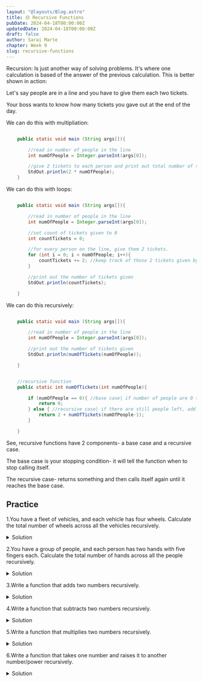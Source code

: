 ```yaml
---
layout: "@layouts/Blog.astro"
title: 🟡 Recursive Functions
pubDate: 2024-04-18T00:00:00Z
updatedDate: 2024-04-18T00:00:00Z
draft: false
author: Sarai Marte
chapter: Week 9
slug: recursive-functions
---
```


Recursion: Is just another way of solving problems. It's where one calculation is based of the answer of the previous calculation. This is better shown in action:

Let's say people are in a line and you have to give them each two tickets.

Your boss wants to know how many tickets you gave out at the end of the day.

We can do this with multipliation:

```java

    public static void main (String args[]){

        //read in number of people in the line
        int numOfPeople = Integer.parseInt(args[0]);

        //give 2 tickets to each person and print out total number of tickets given
        StdOut.println(2 * numOfPeople);
    }


```

We can do this with loops:

```java

    public static void main (String args[]){

        //read in number of people in the line
        int numOfPeople = Integer.parseInt(args[0]);

        //set count of tickets given to 0
        int countTickets = 0;

        //for every person on the line, give them 2 tickets.
        for (int i = 0; i < numOfPeople; i++){
            countTickets += 2; //keep track of those 2 tickets given by adding it to the count
        }

        //print out the number of tickets given
        StdOut.println(countTickets);

    }


```

We can do this recursively:

```java

    public static void main (String args[]){

        //read in number of people in the line
        int numOfPeople = Integer.parseInt(args[0]);

        //print out the number of tickets given
        StdOut.println(numOfTickets(numOfPeople));

    }


    //recursive function
    public static int numOfTickets(int numOfPeople){

        if (numOfPeople == 0){ //base case| if number of people are 0 then return 0 tickets.
            return 0;
        } else { //recursive case| if there are still people left, add 2 tickets to the count and call the function again for the next person, so the calculation for the next person is based off the previous calculation.
            return 2 + numOfTickets(numOfPeople-1);
        }

    }


```

See, recursive functions have 2 components- a base case and a recursive case.

The base case is your stopping condition- it will tell the function when to stop calling itself.

The recursive case- returns something and then calls itself again until it reaches the base case.

## Practice

1.You have a fleet of vehicles, and each vehicle has four wheels. Calculate the total number of wheels across all the vehicles recursively.

<details>
  <summary>Solution</summary>

```java

    public static void main (String args[]){

        //read in number of cars
        int numOfCars = Integer.parseInt(args[0]);

        //print out total number of wheels
        StdOut.println(numOfWheels(numOfCars));


    }


    public static int numOfWheels(int numOfCars){

        //base case
        //when do you stop counting the number of wheels? when there are no cars

        if (numOfCars == 0){ //when there are no cars
            return 0; //return 0 wheels
        } else {
            //return 4 wheels plus the number of wheels for the next car
            return 4 + numOfWheels(numOfCars-1); //recursive case
            //this return statement is based on it's previous answer
        }

    }



```

</details>

2.You have a group of people, and each person has two hands with five fingers each. Calculate the total number of hands across all the people recursively.

<details>
  <summary>Solution</summary>

```java

    public static void main (String args[]){

        //read in number of people there are
        int numOfPeople = Integer.parseInt(args[0]);

        //print out the number of hands
        StdOut.println(numOfHands(numOfPeople));


    }


    public static int numOfHands(int numOfPeople){

        //base case
        //when do you stop counting the number of Hands? When there are no more people.

        if (numOfPeople == 0){ //if no more people
            return 0; // return 0 hands
        } else {
            return 2 + numOfHands(numOfPeople-1);
            //return 2 hands plus the number of hands for the next person
        }


    }


```

</details>

3.Write a function that adds two numbers recursively.

<details>
  <summary>Solution</summary>

```java

    public static void main (String args[]){

        //read in both numbers
        int num1 = Integer.parseInt(args[0]);
        int num2 = Integer.parseInt(args[1]);

        //print out the sum of those numbers
        StdOut.println(add(num1, num2));


    }

        //whiteboard: let's say I want to add 2 and 3. We know that 2 + 3 = 5.
        //But how can we break this up into smaller parts?
        //Well, 2 + 1 + 1 + 1 = 5.
        //How do we  translate that into code?

    public static int add(int num1, int num2){ //take in the two numbers, num1 = 2, num2 = 3 num2 is how many times we have to add 1 to 2

        //work backwards. what's the last thing you want to return? It's the last thing in 2 + 1 + 1 + 1 = 5 but backwards. (That's 2). So we want to return 2 or num1.
        if (num2 == 0){
            return num1; //last thing we want to return
        }else {
            return add(num1, num2-1) + 1; //for every time we add + 1, well we add + 1 + whatever many + 1 we need to add. How do we know how many +1 we need to do? Well num2 tells us how many. 3!
            //so we need to stop when num2 == 0 when there is no more +1's to add.
        }

    }


```

</details>

4.Write a function that subtracts two numbers recursively.

<details>
  <summary>Solution</summary>

```java

    public static void main (String args[]){

        //read in both numbers
        int num1 = Integer.parseInt(args[0]);
        int num2 = Integer.parseInt(args[1]);

        //print out the difference of those numbers
        StdOut.println(subtract(num1, num2));


    }

        //whiteboard: let's say I want to add 5 and 3. We know that 2 + 3 = 5.
        //But how can we break this up into smaller parts?
        //Well, 5 -1 -1 -1  = 2
        //How do we  translate that into code?

    public static int subtract(int num1, int num2){ //take in the two numbers, num1 = 5, num2 = 3 num2 is how many times we have to subtract 1 from num1 (5)

        //work backwards. what's the last thing you want to return? It's the last thing in 5 -1 -1 -1  = 2 but backwards. (That's 5). So we want to return 5 or num1.
        if (num2 == 0){
            return num1; //last thing we want to return
        }else {
            return add(num1, num2-1) + 1; //for every time we subtract 1, well subtract 1 + whatever many - 1 we need to subtract. How do we know how many -1 we need to do? Well num2 tells us how many. 3!
            //so we need to stop when num2 == 0 when there is no more -1's to do.
        }

    }



```

</details>

5.Write a function that multiplies two numbers recursively.

<details>
  <summary>Solution</summary>

```java

    public static void main (String args[]){

        //read in both numbers
        int num1 = Integer.parseInt(args[0]);
        int num2 = Integer.parseInt(args[1]);

        //print out the product of those numbers
        StdOut.println(multiply(num1, num2));


    }
    public static int multiply(int num1, int num2){
        if (num2 == 1){
            return num1;
        } else {
            return num1 + multiply(num1, num2-1);
        }

    }



```

</details>

6.Write a function that takes one number and raises it to another number/power recursively.

<details>
  <summary>Solution</summary>

```java

    public static void main (String args[]){

        //read in both numbers
        int num1 = Integer.parseInt(args[0]);
        int num2 = Integer.parseInt(args[1]);

        //print out the product of those numbers
        StdOut.println(powers(num1, num2));


    }
    public static int powers(int num1, int num2){

        if (num2 == 1){
            return num1;
        } else {
            return num1 * powers(num1, num2-1);
        }

    }


```

</details>
